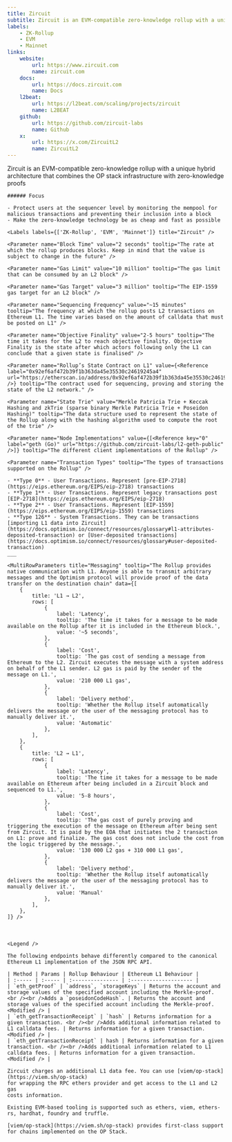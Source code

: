 ```yaml
---
title: Zircuit
subtitle: Zircuit is an EVM-compatible zero-knowledge rollup with a unique hybrid architecture that combines the OP stack infrastructure with zero-knowledge proofs
labels:
    - ZK-Rollup
    - EVM
    - Mainnet
links:
    website:
        url: https://www.zircuit.com
        name: zircuit.com
    docs:
        url: https://docs.zircuit.com
        name: Docs
    l2beat:
        url: https://l2beat.com/scaling/projects/zircuit
        name: L2BEAT
    github:
        url: https://github.com/zircuit-labs
        name: Github
    x:
        url: https://x.com/ZircuitL2
        name: ZircuitL2
---
```


<Section title="Overview">
   Zircuit is an EVM-compatible zero-knowledge rollup with a unique hybrid architecture that combines the OP stack infrastructure with zero-knowledge proofs

    ###### Focus

    - Protect users at the sequencer level by monitoring the mempool for malicious transactions and preventing their inclusion into a block
    - Make the zero-knowledge technology be as cheap and fast as possible 

    <Labels labels={['ZK-Rollup', 'EVM', 'Mainnet']} title="Zircuit" />

</Section>

<Section title="General">

    <Parameter name="Block Time" value="2 seconds" tooltip="The rate at which the rollup produces blocks. Keep in mind that the value is subject to change in the future" />

    <Parameter name="Gas Limit" value="10 million" tooltip="The gas limit that can be consumed by an L2 block" />

    <Parameter name="Gas Target" value="3 million" tooltip="The EIP-1559 gas target for an L2 block" />

    <Parameter name="Sequencing Frequency" value="~15 minutes" tooltip="The frequency at which the rollup posts L2 transactions on Ethereum L1. The time varies based on the amount of calldata that must be posted on L1" />

    <Parameter name="Objective Finality" value="2-5 hours" tooltip="The time it takes for the L2 to reach objective finality. Objective Finality is the state after which actors following only the L1 can conclude that a given state is finalised" />

    <Parameter name="Rollup’s State Contract on L1" value={<Reference label="0x92ef6af472b39f1b363da45e35530c24619245a4" url="https://etherscan.io/address/0x92ef6af472b39f1b363da45e35530c24619245a4" />} tooltip="The contract used for sequencing, proving and storing the state of the L2 network." />

    <Parameter name="State Trie" value="Merkle Patricia Trie + Keccak Hashing and zkTrie (sparse binary Merkle Patricia Trie + Poseidon Hashing)" tooltip="The data structure used to represent the state of the Rollup along with the hashing algorithm used to compute the root of the trie" />

    <Parameter name="Node Implementations" value={[<Reference key="0" label="geth (Go)" url="https://github.com/zircuit-labs/l2-geth-public" />]} tooltip="The different client implementations of the Rollup" />

    <Parameter name="Transaction Types" tooltip="The types of transactions supported on the Rollup" />

    - **Type 0** - User Transactions. Represent [pre-EIP-2718](https://eips.ethereum.org/EIPS/eip-2718) transactions
    - **Type 1** - User Transactions. Represent legacy transactions post [EIP-2718](https://eips.ethereum.org/EIPS/eip-2718)
    - **Type 2** - User Transactions. Represent [EIP-1559](https://eips.ethereum.org/EIPS/eip-1559) transactions
    - **Type 126** - System Transactions. They can be transactions [importing L1 data into Zircuit](https://docs.optimism.io/connect/resources/glossary#l1-attributes-deposited-transaction) or [User-deposited transactions](https://docs.optimism.io/connect/resources/glossary#user-deposited-transaction)
    ___

    <MultiRowParameters title="Messaging" tooltip="The Rollup provides native communication with L1. Anyone is able to transmit arbitrary messages and the Optimism protocol will provide proof of the data transfer on the destination chain" data={[
        {
            title: 'L1 → L2',
            rows: [
                {
                    label: 'Latency',
                    tooltip: 'The time it takes for a message to be made available on the Rollup after it is included in the Ethereum block.',
                    value: '~5 seconds',
                },
                {
                    label: 'Cost',
                    tooltip: 'The gas cost of sending a message from Ethereum to the L2. Zircuit executes the message with a system address on behalf of the L1 sender. L2 gas is paid by the sender of the message on L1.',
                    value: '210 000 L1 gas',
                },
                {
                    label: 'Delivery method',
                    tooltip: 'Whether the Rollup itself automatically delivers the message or the user of the messaging protocol has to manually deliver it.',
                    value: 'Automatic'
                },
            ],
        },
        {
            title: 'L2 → L1',
            rows: [
                {
                    label: 'Latency',
                    tooltip: 'The time it takes for a message to be made available on Ethereum after being included in a Zircuit block and sequenced to L1.',
                    value: '5-8 hours',
                },
                {
                    label: 'Cost',
                    tooltip: 'The gas cost of purely proving and triggering the execution of the message on Ethereum after being sent from Zircuit. It is paid by the EOA that initiates the 2 transaction on L1: prove and finalize. The gas cost does not include the cost from the logic triggered by the message.',
                    value: '130 000 L2 gas + 310 000 L1 gas',
                },
                {
                    label: 'Delivery method',
                    tooltip: 'Whether the Rollup itself automatically delivers the message or the user of the messaging protocol has to manually deliver it.',
                    value: 'Manual'
                },
            ],
        },
    ]} />

</Section>

<Section title="OPCODEs">
    <Table data={opcodes} type="opcodes" />
</Section>

<Section title="Precompiled Contracts">
    <Table data={precompiles} type="precompiles" />
</Section>

<Section title="System Contracts">
    <Table data={system_contracts} type="system_contracts" />
</Section>

<Section title="RPC-API">

    <Legend />

    The following endpoints behave differently compared to the canonical Ethereum L1 implementation of the JSON RPC API.

    | Method | Params | Rollup Behaviour | Ethereum L1 Behaviour |
    | :----- | :----- | :--------------- | :-------------------- |
    | `eth_getProof` | `address`, `storageKeys` | Returns the account and storage values of the specified account including the Merkle-proof. <br /><br />Adds а `poseidonCodeHash`. | Returns the account and storage values of the specified account including the Merkle-proof. <Modified /> |
    | `eth_getTransactionReceipt` | `hash` | Returns information for a given transaction. <br /><br />Adds additional information related to L1 calldata fees. | Returns information for a given transaction. <Modified /> |
    | `eth_getTransactionReceipt` | hash | Returns information for a given transaction. <br /><br />Adds additional information related to L1 calldata fees. | Returns information for a given transaction. <Modified /> |

</Section>

<Section title="Transaction Fees">

    Zircuit charges an additional L1 data fee. You can use [viem/op-stack](https://viem.sh/op-stack)
    for wrapping the RPC ethers provider and get access to the L1 and L2 gas
    costs information.

</Section>

<Section title="Tools">

    Existing EVM-based tooling is supported such as ethers, viem, ethers-rs, hardhat, foundry and truffle.

    [viem/op-stack](https://viem.sh/op-stack) provides first-class support for chains implemented on the OP Stack.

</Section>
